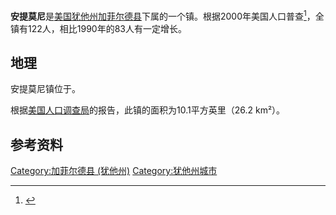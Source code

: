 {{Infobox settlement
|official_name            = 犹他州 安提莫尼
|other_name               =
|native_name              = <!-- for cities whose native name is not in English -->
|nickname                 =
|settlement_type          = 镇
|motto                    =
|image_skyline            =
|imagesize                =
|image_caption            =
|image_flag               =
|flag_size                =
|image_seal               =
|seal_size                =
|image_shield             =
|shield_size              =
|image_blank_emblem       =
|blank_emblem_size        =
|image_map                = UTMap-doton-Antimony.PNG
|mapsize                  = 250px
|map_caption              = 犹他州安提莫尼镇的位置
|image_map1               = Map of USA UT.svg
|mapsize1                 =
|map_caption1             = 犹他州在美国的位置
|pushpin_map              = <!-- the name of a location map as per http://en.wikipedia.org/wiki/Template:Location_map -->
|pushpin_label_position   = <!-- the position of the pushpin label: left, right, top, bottom, none -->
|pushpin_map_caption      =
|pushpin_mapsize          =
|subdivision_type         = 国家
|subdivision_name         = [[美国|美国]]
|subdivision_type1        = [[美国州份|州]]
|subdivision_name1        = [[犹他州|犹他州]]
|subdivision_type2        = [[犹他州县列表|县]]
|subdivision_name2        = [[加菲尔德县_(犹他州)|加菲尔德县]]
|subdivision_type3        =
|subdivision_name3        =
|subdivision_type4        =
|subdivision_name4        =
|government_footnotes     =
|government_type          =
|leader_title             =
|leader_name              =
|leader_title1            = <!-- for places with, say, both a mayor and a city manager -->
|leader_name1             =
|leader_title2            =
|leader_name2             =
|leader_title3            =
|leader_name3             =
|leader_title4            =
|leader_name4             =
|established_title        = <!-- Settled -->
|established_date         =
|established_title2       = 設鎮
|established_date2        = 1934年
|established_title3       = <!-- Incorporated (city) -->
|established_date3        =
|named_for                = [[锑|锑]]
|unit_pref                = Imperial
|area_footnotes           =
|area_total_km2           = 26.2
|area_land_km2            = 26.2
|area_water_km2           = 0.0
|area_total_sq_mi         = 10.1
|area_land_sq_mi          = 10.1
|area_water_sq_mi         = 0.0
|area_water_percent       =
|area_urban_km2           =
|area_urban_sq_mi         =
|area_metro_km2           =
|area_metro_sq_mi         =
|population_as_of         = 2000年
|population_footnotes     =
|population_note          =
|population_total         = 122
|population_density_km2   = 4.7
|population_density_sq_mi = 12.1
|population_metro         =
|population_density_metro_km2     =
|population_density_metro_sq_mi   =
|population_urban                 =
|population_density_urban_km2     =
|population_density_urban_sq_mi   =
|population_blank1_title          =
|population_blank1                =
|population_density_blank1_km2    =
|population_density_blank1_sq_mi  =
|timezone                 = [[北美山区时区|MST]]
|utc_offset               = -7
|timezone_DST             = [[北美山区时区|MDT]]
|utc_offset_DST           = -6
|coordinates_display      = inline,title
|coordinates_type         = region:US_type:city
|latd = 38 |latm = 5 |lats = 45 |latNS = N
|longd = 111 |longm = 58 |longs = 23 |longEW = W
|elevation_footnotes      = <!--for references: use <ref> </ref> tags-->
|elevation_m              = 1967
|elevation_ft             = 6453
|postal_code_type         = ZIP code
|postal_code              = 84712
|area_code                = 435
|blank_name               = [[联邦资料处理标准|FIPS代码]]
|blank_info               = 49-01860{{GR|2}}
|blank1_name              = [[地名信息系统|GNIS]]特征ID
|blank1_info              = 1438250{{GR|3}}
|website                  =
|footnotes                =
}}
'''安提莫尼'''是[[美国|美国]][[犹他州|犹他州]][[加菲尔德县_(犹他州)|加菲尔德县]]下属的一个镇。根据2000年美国人口普查<ref name="GR2a">{{cite web|url=http://factfinder.census.gov|publisher=[[美国人口调查局|美国人口调查局]]|accessdate=2008-01-31|title=美国真相|archive-url=https://www.webcitation.org/65jESGrbU?url=http://factfinder2.census.gov/legacy/aff_sunset.html|archive-date=2012-02-26|dead-url=yes}}</ref>，全镇有122人，相比1990年的83人有一定增长。

==地理==

安提莫尼镇位于{{coord|38|5|45|N|111|58|23|W|type:city}}。{{GR|1}}

根据[[美国人口调查局|美国人口调查局]]的报告，此镇的面积为10.1平方英里（26.2 km²）。

==参考资料==
{{Reflist}}

[[Category:加菲尔德县_(犹他州)|Category:加菲尔德县 (犹他州)]]
[[Category:犹他州城市|Category:犹他州城市]]
